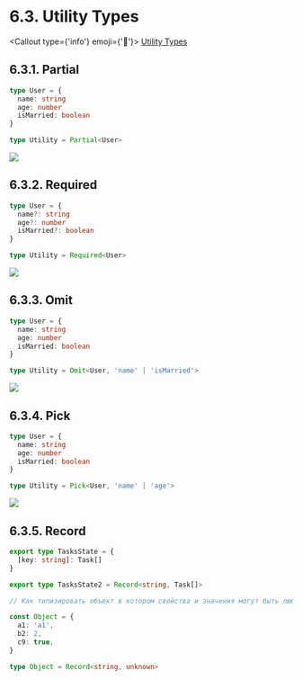 
# 6.3. Utility Types

<Callout type={'info'} emoji={'🔗'}>
  [Utility Types](https://www.typescriptlang.org/docs/handbook/utility-types.html)
</Callout>

## 6.3.1. Partial

```ts showLineNumbers filename="partial.ts"
type User = {
  name: string
  age: number
  isMarried: boolean
}

type Utility = Partial<User>
```

![](./images/partial.webp)

## 6.3.2. Required

```ts showLineNumbers filename="required.ts"
type User = {
  name?: string
  age?: number
  isMarried?: boolean
}

type Utility = Required<User>
```

![](./images/required.webp)

## 6.3.3. Omit

```ts showLineNumbers filename="omit.ts"
type User = {
  name: string
  age: number
  isMarried: boolean
}

type Utility = Omit<User, 'name' | 'isMarried'>
```

![](./images/omit.webp)

## 6.3.4. Pick

```ts showLineNumbers filename="pick.ts"
type User = {
  name: string
  age: number
  isMarried: boolean
}

type Utility = Pick<User, 'name' | 'age'>
```

![](./images/pick.webp)

## 6.3.5. Record

```ts showLineNumbers filename="record.ts"
export type TasksState = {
  [key: string]: Task[]
}

export type TasksState2 = Record<string, Task[]>

// Как типизировать объект в котором свойства и значения могут быть любые ?

const Object = {
  a1: 'a1',
  b2: 2,
  c9: true,
}

type Object = Record<string, unknown>
```
